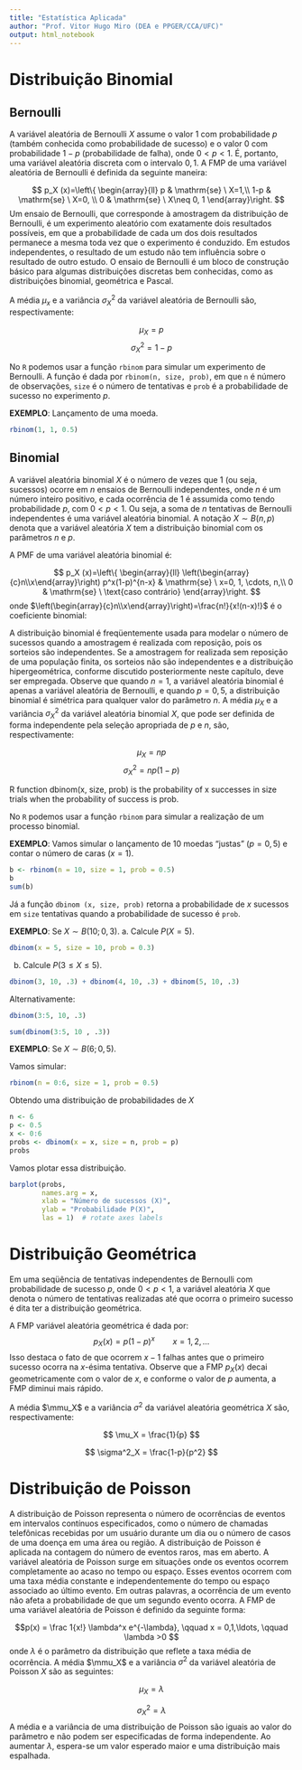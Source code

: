 ```yaml
---
title: "Estatística Aplicada"
author: "Prof. Vitor Hugo Miro (DEA e PPGER/CCA/UFC)"
output: html_notebook
---
```


# Distribuição Binomial


## Bernoulli

A variável aleatória de Bernoulli $X$ assume o valor 1 com probabilidade $p$ (também conhecida como probabilidade de sucesso) e o valor 0 com probabilidade $1-p$ (probabilidade de falha), onde $0 < p < 1$. É, portanto, uma variável aleatória discreta com o intervalo ${0, 1}$. A FMP de uma variável aleatória de Bernoulli é definida da seguinte maneira:

$$
p_X (x)=\left\{ \begin{array}{ll}
p & \mathrm{se} \ X=1,\\
1-p & \mathrm{se} \ X=0, \\
0 & \mathrm{se} \ X\neq 0, 1
\end{array}\right.
$$
Um ensaio de Bernoulli, que corresponde à amostragem da distribuição de Bernoulli, é um experimento aleatório com exatamente dois resultados possíveis, em que a probabilidade de cada um dos dois resultados permanece a mesma toda vez que o experimento é conduzido. Em estudos independentes, o resultado de um estudo não tem influência sobre o resultado de outro estudo. O ensaio de Bernoulli é um bloco de construção básico para algumas distribuições discretas bem conhecidas, como as distribuições binomial, geométrica e Pascal.

A média $\mu_x$ e a variância $\sigma^2_X$ da variável aleatória de Bernoulli são, respectivamente:

$$ \mu_X = p $$
$$ \sigma^2_X = 1-p $$

No `R` podemos usar a função `rbinom` para simular um experimento de Bernoulli.
A função é dada por `rbinom(n, size, prob)`, em que `n` é número de observações, `size` é o número de tentativas e `prob` é a probabilidade de sucesso no experimento $p$.

**EXEMPLO**: Lançamento de uma moeda.

```r
rbinom(1, 1, 0.5)
```


## Binomial

A variável aleatória binomial $X$ é o número de vezes que 1 (ou seja, sucessos) ocorre em $n$ ensaios de Bernoulli independentes, onde $n$ é um número inteiro positivo, e cada ocorrência de 1 é assumida como tendo probabilidade $p$, com $0 < p < 1$. Ou seja, a soma de $n$ tentativas de Bernoulli independentes é uma variável aleatória binomial. A notação $X \sim B (n, p)$ denota que a variável aleatória $X$ tem a distribuição binomial com os parâmetros $n$ e $p$. 

A PMF de uma variável aleatória binomial é:

$$
p_X (x)=\left\{ \begin{array}{ll}
\left(\begin{array}{c}n\\x\end{array}\right) p^x(1-p)^{n-x} & \mathrm{se} \ x=0, 1, \cdots, n,\\
0 & \mathrm{se} \ \text{caso contrário}
\end{array}\right.
$$
onde $\left(\begin{array}{c}n\\x\end{array}\right)=\frac{n!}{x!(n-x)!}$ é o coeficiente binomial:

A distribuição binomial é freqüentemente usada para modelar o número de sucessos quando a amostragem é realizada com reposição, pois os sorteios são independentes. Se a amostragem for realizada sem reposição de uma população finita, os sorteios não são independentes e a distribuição hipergeométrica, conforme discutido posteriormente neste capítulo, deve ser empregada. Observe que quando $n = 1$, a variável aleatória binomial é apenas a variável aleatória de Bernoulli, e quando $p = 0,5$, a distribuição binomial é simétrica para qualquer valor do parâmetro $n$. A média $\mu_X$ e a variância $\sigma^2_X$ da variável aleatória binomial $X$, que pode ser definida de forma independente pela seleção apropriada de $p$ e $n$, são, respectivamente:

$$ \mu_X = np $$
$$ \sigma^2_X = np(1-p) $$

R function dbinom(x, size, prob) is the probability of x successes in size trials when the probability of success is prob. 

No `R` podemos usar a função `rbinom` para simular a realização de um processo binomial.

**EXEMPLO**: Vamos simular o lançamento de 10 moedas "justas" ($p=0,5$) e contar o número de caras ($x=1$). 
```r
b <- rbinom(n = 10, size = 1, prob = 0.5)
b
sum(b)
```


Já a função `dbinom (x, size, prob)` retorna a probabilidade de $x$ sucessos em `size` tentativas quando a probabilidade de sucesso é `prob`.


**EXEMPLO**: Se $X \sim B(10; 0,3)$. 
a. Calcule $P(X=5)$.
```r
dbinom(x = 5, size = 10, prob = 0.3)
```

b. Calcule $P(3 \leq X \leq 5)$.
```r
dbinom(3, 10, .3) + dbinom(4, 10, .3) + dbinom(5, 10, .3)
```
Alternativamente:
```r
dbinom(3:5, 10, .3)
```
```r
sum(dbinom(3:5, 10 , .3))
```

**EXEMPLO**: Se $X \sim B(6; 0,5)$. 

Vamos simular:
```r
rbinom(n = 0:6, size = 1, prob = 0.5)
```
Obtendo uma distribuição de probabilidades de $X$

```r
n <- 6
p <- 0.5
x <- 0:6
probs <- dbinom(x = x, size = n, prob = p)
probs
```
Vamos plotar essa distribuição.

```r
barplot(probs, 
        names.arg = x,
        xlab = "Número de sucessos (X)",
        ylab = "Probabilidade P(X)",
        las = 1)  # rotate axes labels
```

# Distribuição Geométrica

Em uma seqüência de tentativas independentes de Bernoulli com probabilidade de sucesso $p$, onde $0 <p <1$, a variável aleatória $X$ que denota o número de tentativas realizadas até que ocorra o primeiro sucesso é dita ter a distribuição geométrica.

A FMP variável aleatória geométrica é dada por:
$$ p_X(x) = p(1-p)^{x} \qquad x = 1, 2, \ldots $$
Isso destaca o fato de que ocorrem $x − 1$ falhas antes que o primeiro sucesso ocorra na $x$-ésima tentativa. Observe que a FMP $p_X(x)$ decai geometricamente com o valor de $x$, e conforme o valor de $p$ aumenta, a FMP diminui mais rápido.

A média $\mmu_X$ e a variância $\sigma^2$ da variável aleatória geométrica $X$ são, respectivamente:

$$ \mu_X = \frac{1}{p} $$

$$ \sigma^2_X = \frac{1-p}{p^2} $$

# Distribuição de Poisson

A distribuição de Poisson representa o número de ocorrências de eventos em intervalos contínuos especificados, como o número de chamadas telefônicas recebidas por um usuário durante um dia ou o número de casos de uma doença em uma área ou região. A distribuição de Poisson é aplicada na contagem do número de eventos raros, mas em aberto. A variável aleatória de Poisson surge em situações onde os eventos ocorrem completamente ao acaso no tempo ou espaço. Esses eventos ocorrem com uma taxa média constante e independentemente do tempo ou espaço associado ao último evento. Em outras palavras, a ocorrência de um evento não afeta a probabilidade de que um segundo evento ocorra. A FMP de uma variável aleatória de Poisson é definido da seguinte forma:

$$p(x) = \frac 1{x!} \lambda^x e^{-\lambda}, \qquad x = 0,1,\ldots, \qquad \lambda >0 $$
onde $\lambda$ é o parâmetro da distribuição que reflete a taxa média de ocorrência.
A média $\mmu_X$ e a variância $\sigma^2$ da variável aleatória de Poisson $X$ são
as seguintes:

$$ \mu_X = \lambda $$

$$ \sigma^2_X = \lambda $$
A média e a variância de uma distribuição de Poisson são iguais ao valor do parâmetro e não podem ser especificadas de forma independente. Ao aumentar $\lambda$, espera-se um valor esperado maior e uma distribuição mais espalhada.

















